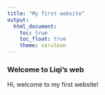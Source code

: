 ```yaml
---
title: "My first website"
output: 
  html_document:
    toc: true
    toc_float: true
    theme: cerulean
---
```


### Welcome to Liqi's web

Hi, welcome to my first website!
